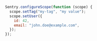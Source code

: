 ```javascript
Sentry.configureScope(function (scope) {
  scope.setTag("my-tag", "my value");
  scope.setUser({
    id: 42,
    email: "john.doe@example.com",
  });
});
```
